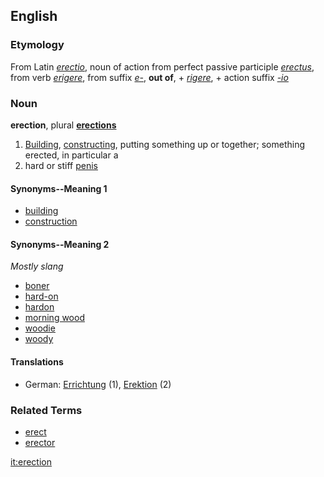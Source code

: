 ==English==
===Etymology===
From Latin ''[[erectio]]'', noun of action from perfect passive participle ''[[erectus]]'', from verb ''[[erigere]]'', from suffix ''[[e-]]'', '''out of''', + ''[[rigere]]'', + action suffix ''[[-io]]''
===Noun===
'''erection''', plural '''[[erections]]'''
# [[Building]], [[constructing]], putting something up or together; something erected, in particular a
# hard or stiff [[penis]]

====Synonyms--Meaning 1====
*[[building]]
*[[construction]]

====Synonyms--Meaning 2====
''Mostly slang''
*[[boner]]
*[[hard-on]]
*[[hardon]]
*[[morning wood]]
*[[woodie]]
*[[woody]]

====Translations====
*German: [[Errichtung]] (1), [[Erektion]] (2)

===Related Terms===
*[[erect]]
*[[erector]]

[[it:erection]]